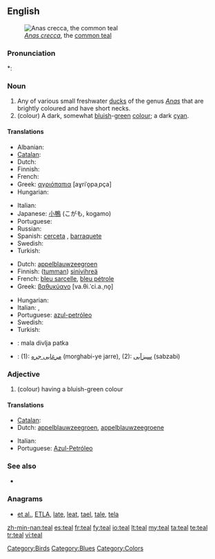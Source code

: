 {{wikipedia}}
==English==
[[Image:Sarcelleh 1.jpg|thumb|''[[Anas crecca]]'', the [[common teal]]]]

===Pronunciation===
*: {{rhymes|iːl}}

===Noun===
{{en-noun}}

# Any of various small freshwater [[duck]]s of the genus ''[[Anas]]'' that are brightly coloured and have short necks.
# (colour) A dark, somewhat [[bluish]]-[[green]] [[color|colour]]; a dark [[cyan]].
#: {{colour panel|008888}}

====Translations====
{{trans-top|duck}}
* Albanian: {{t+|sq|bajukë|xs=Albanian}}
* [[Catalan]]: {{t|ca|xarxet comú}}
* Dutch: {{t+|nl|taling|m}}
* Finnish: {{t+|fi|tavi}}
* French: {{t+|fr|sarcelle|f}}
* Greek: [[αγριόπαπια]] [aɣriˈo̞paˌpça] {{f}}
* Hungarian: {{t-|hu|réce}}
{{trans-mid}}
* Italian: {{t|it|alzavola}}
* Japanese: [[小鴨]] (こがも, kogamo)
* Portuguese: {{t-|pt|patinho|m}}
* Russian: {{t+|ru|чирок|m|tr=čirók}}
* Spanish: [[cerceta]] {{f}}, [[barraquete]] {{m}}
* Swedish: {{t+|sv|kricka|c}}
* Turkish: {{t+|tr|çakırkanat}}
{{trans-bottom}}

{{trans-top|colour}}
* Dutch: [[appelblauwzeegroen]] {{n}}
* Finnish: ([[tumma]]n) [[sinivihreä]]
* French: [[bleu sarcelle]], [[bleu pétrole]]
* Greek: [[βαθυκύανο]] [va.θi.ˈci.a.ˌno̞] {{n}}
{{trans-mid}}
* Hungarian: {{t+|hu|kékeszöld}}
* Italian: {{t|it|foglia di tè}}, {{t|it|blue petrolio}}
* Portuguese: [[azul-petróleo]]
* Swedish: {{t|sv|teal}}
* Turkish: {{t|tr|teal}}
{{trans-bottom}}

{{checktrans-top}}
* {{ttbc|Bosnian}}: mala divlja patka {{f}}
* {{ttbc|Persian}}: (1): [[مرغابی جره]] (morghabi-ye jarre), (2): [[سبزآبی]] (sabzabi)
{{checktrans-bottom}}

===Adjective===
{{en-adj|er|est}}

# (colour) having a bluish-green colour

====Translations====
{{trans-top|colour}}
* [[Catalan]]: {{t|ca|xarxet}}
* Dutch: [[appelblauwzeegroen]], [[appelblauwzeegroene]]
{{trans-mid}}
* Italian: {{t|it|foglia di tè}}
* Portuguese: [[Azul-Petróleo]]
{{trans-bottom}}

===See also===
* {{list|en|blues}}

===Anagrams===
* [[et al.#English|et al.]], [[ETLA#English|ETLA]], [[late#English|late]], [[leat#English|leat]], [[tael#English|tael]], [[tale#English|tale]], [[tela#English|tela]]

[[Category:Birds]]
[[Category:Blues]]
[[Category:Colors]]

[[zh-min-nan:teal]]
[[es:teal]]
[[fr:teal]]
[[fy:teal]]
[[io:teal]]
[[lt:teal]]
[[my:teal]]
[[ta:teal]]
[[te:teal]]
[[tr:teal]]
[[vi:teal]]